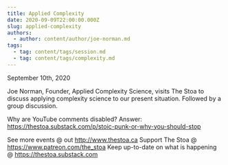 ```yaml
---
title: Applied Complexity
date: 2020-09-09T22:00:00.000Z
slug: applied-complexity
authors:
  - author: content/author/joe-norman.md
tags:
  - tag: content/tags/session.md
  - tag: content/tags/complexity.md
---
```


September 10th, 2020

Joe Norman, Founder, Applied Complexity Science, visits The Stoa to discuss applying complexity science to our present situation. Followed by a group discussion.

Why are YouTube comments disabled? Answer: https://thestoa.substack.com/p/stoic-punk-or-why-you-should-stop

See more events @ out http://www.thestoa.ca
Support The Stoa @ https://www.patreon.com/the_stoa
Keep up-to-date on what is happening @ https://thestoa.substack.com
